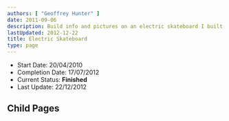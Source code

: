 ```yaml
---
authors: [ "Geoffrey Hunter" ]
date: 2011-09-06
description: Build info and pictures on an electric skateboard I built in 2011-2012.
lastUpdated: 2012-12-22
title: Electric Skateboard
type: page
---
```


* Start Date: 20/04/2010
* Completion Date: 17/07/2012
* Current Status: **Finished**
* Last Update: 22/12/2012

## Child Pages

<ChildPages />
